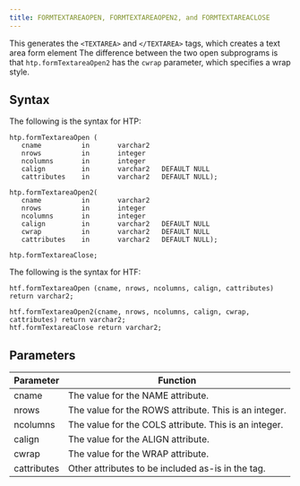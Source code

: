 ```yaml
---
title: FORMTEXTAREAOPEN, FORMTEXTAREAOPEN2, and FORMTEXTAREACLOSE
---
```


This generates the `<TEXTAREA>` and `</TEXTAREA>` tags, which creates a text area form element The difference between the two open subprograms is that `htp.formTextareaOpen2` has the `cwrap` parameter, which specifies a wrap style.

## Syntax

The following is the syntax for HTP:
```
htp.formTextareaOpen (
   cname          in       varchar2
   nrows          in       integer
   ncolumns       in       integer
   calign         in       varchar2   DEFAULT NULL
   cattributes    in       varchar2   DEFAULT NULL);

htp.formTextareaOpen2(
   cname          in       varchar2
   nrows          in       integer
   ncolumns       in       integer
   calign         in       varchar2   DEFAULT NULL
   cwrap          in       varchar2   DEFAULT NULL
   cattributes    in       varchar2   DEFAULT NULL);

htp.formTextareaClose;
```

The following is the syntax for HTF:
```
htf.formTextareaOpen (cname, nrows, ncolumns, calign, cattributes) return varchar2;

htf.formTextareaOpen2(cname, nrows, ncolumns, calign, cwrap, cattributes) return varchar2;
htf.formTextareaClose return varchar2;
```

## Parameters

| Parameter | Function |
| --------- | -------- |
| cname | The value for the NAME attribute. |
| nrows | The value for the ROWS attribute. This is an integer. |
| ncolumns | The value for the COLS attribute. This is an integer. |
| calign | The value for the ALIGN attribute. |
| cwrap | The value for the WRAP attribute. |
| cattributes | Other attributes to be included as-is in the tag. |